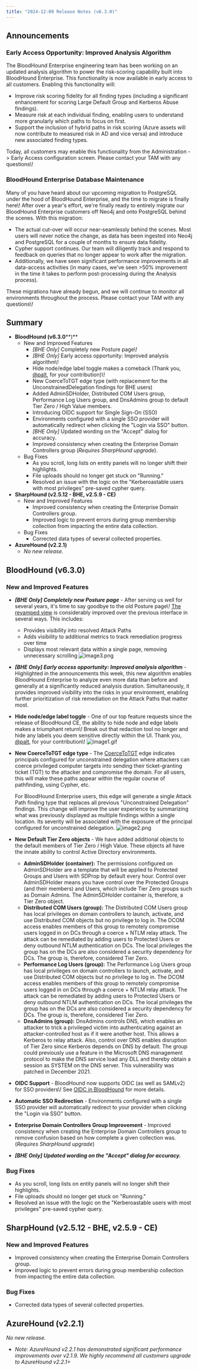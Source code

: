 ```yaml
---
title: "2024-12-09 Release Notes (v6.3.0)"
---
```


## Announcements

### Early Access Opportunity: Improved Analysis Algorithm

The BloodHound Enterprise engineering team has been working on an updated analysis algorithm to power the risk-scoring capability built into BloodHound Enterprise. This functionality is now available in early access to all customers. Enabling this functionality will:

- Improve risk scoring fidelity for all finding types (including a significant enhancement for scoring Large Default Group and Kerberos Abuse findings).
- Measure risk at each individual finding, enabling users to understand more granularly which paths to focus on first.
- Support the inclusion of hybrid paths in risk scoring (Azure assets will now contribute to measured risk in AD and vice versa) and introduce new associated finding types.

Today, all customers may enable this functionality from the Administration -\> Early Access configuration screen. Please contact your TAM with any questions\\!

### BloodHound Enterprise Database Maintenance

Many of you have heard about our upcoming migration to PostgreSQL under the hood of BloodHound Enterprise, and the time to migrate is finally here\\! After over a year's effort, we're finally ready to entirely migrate our BloodHound Enterprise customers off Neo4j and onto PostgreSQL behind the scenes. With this migration:

- The actual cut-over will occur near-seamlessly behind the scenes. Most users will never notice the change, as data has been ingested into Neo4j and PostgreSQL for a couple of months to ensure data fidelity.
- Cypher support continues. Our team will diligently track and respond to feedback on queries that no longer appear to work after the migration.
- Additionally, we have seen significant performance improvements in all data-access activities (in many cases, we've seen \>50% improvement in the time it takes to perform post-processing during the Analysis process).

These migrations have already begun, and we will continue to monitor all environments throughout the process. Please contact your TAM with any questions\\!

## Summary

- **BloodHound (v6.3.0**\*\*)\*\*
  - New and Improved Features
    - _[BHE Only]_ Completely new Posture page\\!
    - _[BHE Only]_ Early access opportunity: Improved analysis algorithm\\!
    - Hide node/edge label toggle makes a comeback (Thank you, [@palt](https://github.com/palt), for your contribution)\\!
    - New CoerceToTGT edge type (with replacement for the UnconstrainedDelegation findings for BHE users)
    - Added AdminSDHolder, Distributed COM Users group, Performance Log Users group, and DnsAdmins group to default Tier Zero / High Value members.
    - Introducing OIDC support for Single Sign-On (SSO)
    - Environments configured with a single SSO provider will automatically redirect when clicking the "Login via SSO" button.
    - _[BHE Only]_ Updated wording on the "Accept" dialog for accuracy.
    - Improved consistency when creating the Enterprise Domain Controllers group (_Requires SharpHound upgrade_).
  - Bug Fixes
    - As you scroll, long lists on entity panels will no longer shift their highlights.
    - File uploads should no longer get stuck on "Running."
    - Resolved an issue with the logic on the "Kerberoastable users with most privileges" pre-saved cypher query.
- **SharpHound (v2.5.12 - BHE, v2.5.9 - CE)**
  - New and Improved Features
    - Improved consistency when creating the Enterprise Domain Controllers group.
    - Improved logic to prevent errors during group membership collection from impacting the entire data collection.
  - Bug Fixes
    - Corrected data types of several collected properties.
- **AzureHound (v2.2.1)**
  - _No new release._

## BloodHound (v6.3.0)

### New and Improved Features

- **_[BHE Only] Completely new Posture page_** - After serving us well for several years, it's time to say goodbye to the old Posture page\\! [The revamped view](/analyze-data/bloodhound-gui/posture-page) is considerably improved over the previous interface in several ways. This includes:
  - Provides visibility into resolved Attack Paths
  - Adds visibility to additional metrics to track remediation progress over time
  - Displays most relevant data within a single page, removing unnecessary scrolling
    ![image3.png](/assets/31706404737563.png)
- **_[BHE Only] Early access opportunity: Improved analysis algorithm_** - Highlighted in the announcements this week, this new algorithm enables BloodHound Enterprise to analyze even more data than before and generally at a significantly reduced analysis duration. Simultaneously, it provides improved visibility into the risks in your environment, enabling further prioritization of risk remediation on the Attack Paths that matter most.
- **Hide node/edge label toggle** - One of our top feature requests since the release of BloodHound CE, the ability to hide node and edge labels makes a triumphant return\\! Break out that redaction tool no longer and hide any labels you deem sensitive directly within the UI. Thank you, [@palt](https://github.com/palt), for your contribution\\!
  ![image1.gif](/assets/31706404739355.png)
- **New CoerceToTGT edge type** - The [CoerceToTGT](/resources/edges/coerce-to-tgt) edge indicates principals configured for unconstrained delegation where attackers can coerce privileged computer targets into sending their ticket-granting ticket (TGT) to the attacker and compromise the domain. For all users, this will make these paths appear within the regular course of pathfinding, using Cypher, etc.

  For BloodHound Enterprise users, this edge will generate a single Attack Path finding type that replaces all previous "Unconstrained Delegation" findings. This change will improve the user experience by summarizing what was previously displayed as multiple findings within a single location. Its severity will be associated with the exposure of the principal configured for unconstrained delegation.
  ![image2.png](/assets/31706404740891.png)
- **New Default Tier Zero objects** - We have added additional objects to the default members of Tier Zero / High Value. These objects all have the innate ability to control Active Directory environments.
  - **AdminSDHolder (container):** The permissions configured on AdminSDHolder are a template that will be applied to Protected Groups and Users with SDProp by default every hour. Control over AdminSDHolder means you have control over the Protected Groups (and their members) and Users, which include Tier Zero groups such as Domain Admins. The AdminSDHolder container is, therefore, a Tier Zero object.
  - **Distributed COM Users (group):** The Distributed COM Users group has local privileges on domain controllers to launch, activate, and use Distributed COM objects but no privilege to log in. The DCOM access enables members of this group to remotely compromise users logged in on DCs through a coerce \+ NTLM relay attack. The attack can be remediated by adding users to Protected Users or deny outbound NTLM authentication on DCs. The local privileges the group has on the DCs are also considered a security dependency for DCs. The group is, therefore, considered Tier Zero.
  - **Performance Log Users (group):** The Performance Log Users group has local privileges on domain controllers to launch, activate, and use Distributed COM objects but no privilege to log in. The DCOM access enables members of this group to remotely compromise users logged in on DCs through a coerce \+ NTLM relay attack. The attack can be remediated by adding users to Protected Users or deny outbound NTLM authentication on DCs. The local privileges the group has on the DCs are also considered a security dependency for DCs. The group is, therefore, considered Tier Zero.
  - **DnsAdmins (group):** DnsAdmins controls DNS, which enables an attacker to trick a privileged victim into authenticating against an attacker-controlled host as if it were another host. This allows a Kerberos to relay attack. Also, control over DNS enables disruption of Tier Zero since Kerberos depends on DNS by default. The group could previously use a feature in the Microsoft DNS management protocol to make the DNS service load any DLL and thereby obtain a session as SYSTEM on the DNS server. This vulnerability was patched in December 2021.
- **OIDC Support** - BloodHound now supports OIDC (as well as SAMLv2) for SSO providers\\! See [OIDC in BloodHound](/manage-bloodhound/auth/oidc) for more details.
- **Automatic SSO Redirection** - Environments configured with a single SSO provider will automatically redirect to your provider when clicking the "Login via SSO" button.
- **Enterprise Domain Controllers Group Improvement** - Improved consistency when creating the Enterprise Domain Controllers group to remove confusion based on how complete a given collection was. (_Requires SharpHound upgrade_)
- **_[BHE Only] Updated wording on the "Accept" dialog for accuracy._**

### Bug Fixes

- As you scroll, long lists on entity panels will no longer shift their highlights.
- File uploads should no longer get stuck on "Running."
- Resolved an issue with the logic on the "Kerberoastable users with most privileges" pre-saved cypher query.

## SharpHound (v2.5.12 - BHE, v2.5.9 - CE)

### New and Improved Features

- Improved consistency when creating the Enterprise Domain Controllers group.
- Improved logic to prevent errors during group membership collection from impacting the entire data collection.

### Bug Fixes

- Corrected data types of several collected properties.

## AzureHound (v2.2.1)

_No new release._

- _Note: AzureHound v2.2.1 has demonstrated significant performance improvements over v2.1.9. We highly recommend all customers upgrade to AzureHound v2.2.1\+_